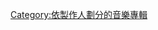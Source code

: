 {{Category explanation|[[馬克斯·馬丁|馬克斯·馬丁]]製作的專輯}}
{{Cat see also|马克斯·马丁制作的歌曲}}

[[Category:依製作人劃分的音樂專輯|Category:依製作人劃分的音樂專輯]]